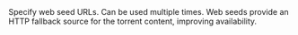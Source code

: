 <ParamField query="--web-seed, -w" type="array">
  Specify web seed URLs. Can be used multiple times.
  <Info>
    Web seeds provide an HTTP fallback source for the torrent content, improving availability.
  </Info>
</ParamField>
